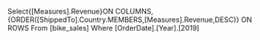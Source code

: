Select{[Measures].Revenue}ON COLUMNS, {ORDER([ShippedTo].Country.MEMBERS,[Measures].Revenue,DESC)} ON ROWS
From [bike_sales]
Where [OrderDate].[Year].[2019]